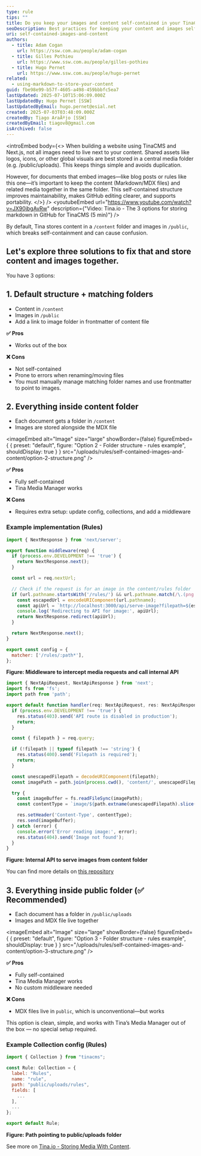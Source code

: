 ```yaml
---
type: rule
tips: ""
title: Do you keep your images and content self-contained in your TinaCMS +  Next.js project?
seoDescription: Best practices for keeping your content and images self-contained in TinaCMS + Next.js, with three options and a recommended setup.
uri: self-contained-images-and-content
authors:
  - title: Adam Cogan
    url: https://ssw.com.au/people/adam-cogan
  - title: Gilles Pothieu
    url: https://www.ssw.com.au/people/gilles-pothieu
  - title: Hugo Pernet
    url: https://www.ssw.com.au/people/hugo-pernet
related:
  - using-markdown-to-store-your-content
guid: fbe98e99-b57f-4605-a498-459bbbfc5ea7
lastUpdated: 2025-07-10T15:06:09.000Z
lastUpdatedBy: Hugo Pernet [SSW]
lastUpdatedByEmail: hugo.pernet@esial.net
created: 2025-07-03T03:48:09.000Z
createdBy: Tiago AraÃºjo [SSW]
createdByEmail: tiagov8@gmail.com
isArchived: false
---
```


<introEmbed
  body={<>
When building a website using TinaCMS and Next.js, not all images need to live next to your content. Shared assets like logos, icons, or other global visuals are best stored in a central media folder (e.g. /public/uploads). This keeps things simple and avoids duplication.

However, for documents that embed images—like blog posts or rules like this one—it’s important to keep the content (Markdown/MDX files) and related media together in the same folder. This self-contained structure improves maintainability, makes GitHub editing clearer, and supports portability.
  </>}
/>
<youtubeEmbed url="https://www.youtube.com/watch?v=JX90jbgAvRw" description={"Video: Tina.io - The 3 options for storing markdown in GitHub for TinaCMS (5 min)"} />

By default, Tina stores content in a `/content` folder and images in `/public`, which breaks self-containment and can cause confusion.

Let's explore three solutions to fix that and store content and images together.
---

You have 3 options:

## 1. Default structure + matching folders

* Content in `/content`
* Images in `/public`
* Add a link to image folder in frontmatter of content file

**✅ Pros**

* Works out of the box

**❌ Cons**

* Not self-contained
* Prone to errors when renaming/moving files
* You must manually manage matching folder names and use frontmatter to point to images.

## 2. Everything inside content folder

* Each document gets a folder in `/content`
* Images are stored alongside the MDX file


<imageEmbed
  alt="Image"
  size="large"
  showBorder={false}
  figureEmbed={ {
    preset: "default",
    figure: "Option 2 - Folder structure - rules example",
    shouldDisplay: true
  } }
  src="/uploads/rules/self-contained-images-and-content/option-2-structure.png"
/>

**✅ Pros**

* Fully self-contained
* Tina Media Manager works

**❌ Cons**

* Requires extra setup: update config, collections, and add a middleware

### Example implementation (Rules)

```js
import { NextResponse } from 'next/server';

export function middleware(req) {
  if (process.env.DEVELOPMENT !== 'true') {
    return NextResponse.next();
  }

  const url = req.nextUrl;

  // Check if the request is for an image in the content/rules folder
  if (url.pathname.startsWith('/rules/') && url.pathname.match(/\.(png|jpg|jpeg|gif|webp)$/i)) {
    const escapedUrl = encodeURIComponent(url.pathname);
    const apiUrl = `http://localhost:3000/api/serve-image?filepath=${escapedUrl}`;
    console.log('Redirecting to API for image:', apiUrl);
    return NextResponse.redirect(apiUrl);
  }

  return NextResponse.next();
}

export const config = {
  matcher: ['/rules/:path*'],
};
```
**Figure: Middleware to intercept media requests and call internal API**



```js
import { NextApiRequest, NextApiResponse } from 'next';
import fs from 'fs';
import path from 'path';

export default function handler(req: NextApiRequest, res: NextApiResponse) {
  if (process.env.DEVELOPMENT !== 'true') {
    res.status(403).send('API route is disabled in production');
    return;
  }

  const { filepath } = req.query;

  if (!filepath || typeof filepath !== 'string') {
    res.status(400).send('Filepath is required');
    return;
  }

  const unescapedFilepath = decodeURIComponent(filepath);
  const imagePath = path.join(process.cwd(), 'content/', unescapedFilepath);

  try {
    const imageBuffer = fs.readFileSync(imagePath);
    const contentType = `image/${path.extname(unescapedFilepath).slice(1)}`;

    res.setHeader('Content-Type', contentType);
    res.send(imageBuffer);
  } catch (error) {
    console.error('Error reading image:', error);
    res.status(404).send('Image not found');
  }
}
```
**Figure: Internal API to serve images from content folder**

You can find more details on [this repository](https://github.com/tinacms/demo-storing-images-and-content-together)

## 3. Everything inside public folder (✅ Recommended)

* Each document has a folder in `/public/uploads`
* Images and MDX file live together


<imageEmbed
  alt="Image"
  size="large"
  showBorder={false}
  figureEmbed={ {
    preset: "default",
    figure: "Option 3 - Folder structure - rules example",
    shouldDisplay: true
  } }
  src="/uploads/rules/self-contained-images-and-content/option-3-structure.png"
/>

**✅ Pros**

* Fully self-contained
* Tina Media Manager works
* No custom middleware needed

**❌ Cons**

* MDX files live in `public`, which is unconventional—but works

This option is clean, simple, and works with Tina’s Media Manager out of the box — no special setup required.

### Example Collection config (Rules)

```js
import { Collection } from "tinacms";

const Rule: Collection = {
  label: "Rules",
  name: "rule",
  path: "public/uploads/rules",
  fields: [
    ...
  ],
  ...
};

export default Rule;
```
**Figure: Path pointing to public/uploads folder**

See more on [Tina.io - Storing Media With Content](https://tina.io/docs/guides/storing-media-with-content).

